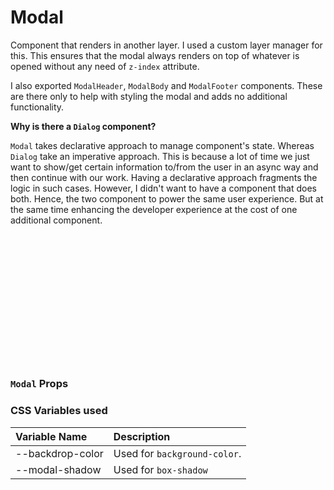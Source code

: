 
<Meta of={ModalStories} />

# Modal

Component that renders in another layer. I used a custom layer manager for this. This ensures that the
modal always renders on top of whatever is opened without any need of `z-index` attribute.

I also exported `ModalHeader`, `ModalBody` and `ModalFooter` components. These are there only to help with
styling the modal and adds no additional functionality.

**Why is there a `Dialog` component?**

`Modal` takes declarative approach to manage component's state. Whereas `Dialog` take an imperative approach.
This is because a lot of time we just want to show/get certain information to/from the user in an async way
and then continue with our work. Having a declarative approach fragments the logic in such cases. However, I
didn't want to have a component that does both. Hence, the two component to power the same user experience.
But at the same time enhancing the developer experience at the cost of one additional component.

<Canvas of={ModalStories.Demo} className="canvas-background-alternate"/>

```jsx
import { useState } from 'react';
import { Modal, ModalBody, ModalFooter } from 'no-frills-ui';

const [open, setOpen] = useState(false);

// render
<Modal open={open} onClose={() => setOpen(false)}>
    <ModalBody>
        This will always render on top.
    </ModalBody>
    <ModalFooter>
        <button onClick={() => setOpen(false)}></button>
    </ModalFooter>
</Modal>
```

### `Modal` Props

<Controls of={ModalStories.Primary} />

### CSS Variables used

| Variable Name | Description |
| :- | :- |
| --backdrop-color | Used for `background-color`. |
| --modal-shadow | Used for `box-shadow` |
